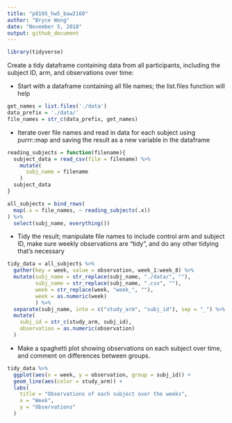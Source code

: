 ```yaml
---
title: "p8105_hw5_baw2160"
author: "Bryce Wong"
date: "November 5, 2018"
output: github_document
---
```


```r
library(tidyverse)
```

Create a tidy dataframe containing data from all participants, including the subject ID, arm, and observations over time:

* Start with a dataframe containing all file names; the list.files function will help

```r
get_names = list.files('./data')
data_prefix = './data/'
file_names = str_c(data_prefix, get_names)
```

* Iterate over file names and read in data for each subject using purrr::map and saving the result as a new variable in the dataframe

```r
reading_subjects = function(filename){
  subject_data = read_csv(file = filename) %>% 
    mutate(
      subj_name = filename
    )
  subject_data
}

all_subjects = bind_rows(
  map(.x = file_names, ~ reading_subjects(.x))
) %>% 
  select(subj_name, everything())
```

* Tidy the result; manipulate file names to include control arm and subject ID, make sure weekly observations are “tidy”, and do any other tidying that’s necessary

```r
tidy_data = all_subjects %>% 
  gather(key = week, value = observation, week_1:week_8) %>% 
  mutate(subj_name = str_replace(subj_name, "./data/", ""),
         subj_name = str_replace(subj_name, ".csv", ""),
         week = str_replace(week, "week_", ""),
         week = as.numeric(week)
         ) %>%
  separate(subj_name, into = c("study_arm", "subj_id"), sep = "_") %>% 
  mutate(
    subj_id = str_c(study_arm, subj_id),
    observation = as.numeric(observation)
  )
```

* Make a spaghetti plot showing observations on each subject over time, and comment on differences between groups.

```r
tidy_data %>% 
  ggplot(aes(x = week, y = observation, group = subj_id)) + 
  geom_line(aes(color = study_arm)) +
  labs(
    title = "Observations of each subject over the weeks",
    x = "Week",
    y = "Observations"
  )
```


